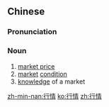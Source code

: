 ==Chinese==
{{zh-forms}}

===Pronunciation===
{{zh-pron
|m=hángqíng
|c=hong4 cing4
|cat=n
}}

===Noun===
{{zh-noun}}

# [[market price]]
# [[market]] [[condition]]
# [[knowledge]] of a market

[[zh-min-nan:行情]]
[[ko:行情]]
[[zh:行情]]